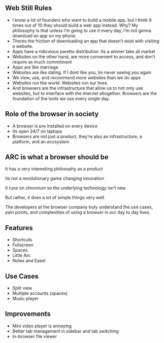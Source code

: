 ## Web Still Rules

- I know a lot of founders who want to build a mobile app, but I think 9 times out of 10 they should build a web app instead. Why? My philosophy is that unless I’m going to use it every day, I’m not gonna download an app on my phone.
- Theres the friction of downloading an app that doesn’t exist with visiting a website.
- Apps have a ridiculous paretto distribution. Its a winner take all market
- Websites on the other hand, are more convenient to access, and don’t require as much commitment
- Apps are like marriage
- Websites are like dating. If I dont like you, Im never seeing you again
- We view, use, and recommend more websites than we do apps
- Websites run the world. Websites run our lives.
- And browsers are the infrastructure that allow us to not only use websites, but to interface with the internet altogether. Browsers are the foundation of the tools we use every single day.

## Role of the browser in society

- A browser is pre installed on every device
- Its open 24/7 on laptops
- Browsers are not just a product, they’re also an infrastructure, a platform, and an ecosystem

## ARC is what a browser should be

It has a very interesting philosophy as a product

Its not a revolutionary game changing innovation

It runs on chromium so the underlying technology isn’t new

But rather, it does a lot of simple things very well

The developers at the browser company truly understand the use cases, pain points, and complexities of using a browser in our day to day lives.

## Features

- Shortcuts
- Fullscreen
- Spaces
- Little Arc
- Notes and Easel

## Use Cases

- Split view
- Multiple accounts (spaces)
- Music player

## Improvements

- Mini video player is annoying
- Better tab management in sidebar and tab switching
- In-browser file viewer